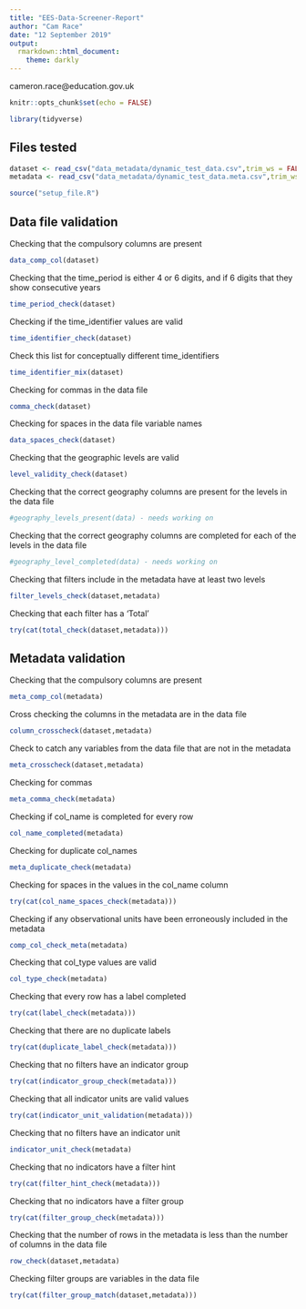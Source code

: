 ```yaml
---
title: "EES-Data-Screener-Report"
author: "Cam Race"
date: "12 September 2019"
output: 
  rmarkdown::html_document:
    theme: darkly
---
```

cameron.race@education.gov.uk
```r
knitr::opts_chunk$set(echo = FALSE)
```
```r
library(tidyverse)
```
## Files tested
```r
dataset <- read_csv("data_metadata/dynamic_test_data.csv",trim_ws = FALSE)
metadata <- read_csv("data_metadata/dynamic_test_data.meta.csv",trim_ws = FALSE)
```

```r
source("setup_file.R")
```
## Data file validation
 Checking that the compulsory columns are present
```r
data_comp_col(dataset)
```

 Checking that the time_period is either 4 or 6 digits, and if 6 digits that they show  consecutive years
```r
time_period_check(dataset)
```

 Checking if the time_identifier values are valid
```r
time_identifier_check(dataset)
```

 Check this list for conceptually different time_identifiers
```r
time_identifier_mix(dataset)
```

 Checking for commas in the data file
```r
comma_check(dataset)
```

 Checking for spaces in the data file variable names
```r
data_spaces_check(dataset)
```

 Checking that the geographic levels are valid
```r
level_validity_check(dataset)
```

 Checking that the correct geography columns are present for the levels in the data file
```r
#geography_levels_present(data) - needs working on
```

 Checking that the correct geography columns are completed for each of the levels in the data file
```r
#geography_level_completed(data) - needs working on
```

 Checking that filters include in the metadata have at least two levels
```r
filter_levels_check(dataset,metadata)
```

 Checking that each filter has a 'Total'
```r
try(cat(total_check(dataset,metadata)))
```

## Metadata validation

 Checking that the compulsory columns are present
```r
meta_comp_col(metadata)
```

 Cross checking the columns in the metadata are in the data file
```r
column_crosscheck(dataset,metadata)
```

 Check to catch any variables from the data file that are not in the metadata
```r
meta_crosscheck(dataset,metadata)
```

 Checking for commas
```r
meta_comma_check(metadata)
```

 Checking if col_name is completed for every row
```r
col_name_completed(metadata)
```

 Checking for duplicate col_names
```r
meta_duplicate_check(metadata)
```

 Checking for spaces in the values in the col_name column
```r
try(cat(col_name_spaces_check(metadata)))
```

 Checking if any observational units have been erroneously included in the metadata
```r
comp_col_check_meta(metadata)
```

 Checking that col_type values are valid
```r
col_type_check(metadata)
```

 Checking that every row has a label completed
```r
try(cat(label_check(metadata)))
```
 
 Checking that there are no duplicate labels
```r
try(cat(duplicate_label_check(metadata)))
```

 Checking that no filters have an indicator group
```r
try(cat(indicator_group_check(metadata)))
```

 Checking that all indicator units are valid values
```r
try(cat(indicator_unit_validation(metadata)))
```

 Checking that no filters have an indicator unit
```r
indicator_unit_check(metadata)
```

 Checking that no indicators have a filter hint
```r
try(cat(filter_hint_check(metadata)))
```

 Checking that no indicators have a filter group
```r
try(cat(filter_group_check(metadata)))
```

 Checking that the number of rows in the metadata is less than the number of columns in the data file
```r
row_check(dataset,metadata)
```

 Checking filter groups are variables in the data file
```r
try(cat(filter_group_match(dataset,metadata)))
```